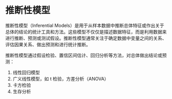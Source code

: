 # **推断性模型** {.unnumbered}

推断性模型（Inferential Models）是用于从样本数据中推断总体特征或作出关于总体的结论的统计工具和方法。这些模型不仅仅是描述数据特征，而是利用数据来进行推断、预测或测试假设。推断性模型通常关注于确定数据中变量之间的关系、评估因果关系、做出预测和进行统计推断。

推断性模型通过假设检验、置信区间估计、回归分析等方法，对总体做出结论或预测：

1.  线性回归模型
2.  广义线性模型，如 t 检验，方差分析（ANOVA）
3.  卡方检验
4.  生存分析
